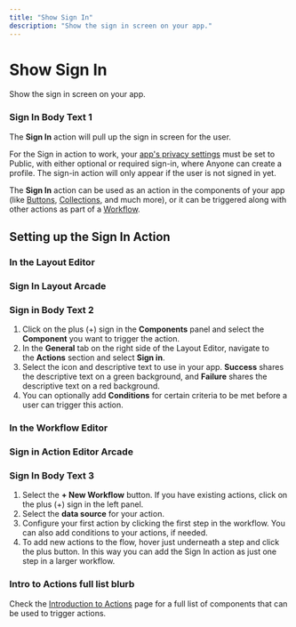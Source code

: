 ```yaml
---
title: "Show Sign In"
description: "Show the sign in screen on your app."
---
```


# Show Sign In

Show the sign in screen on your app.

### Sign In Body Text 1

The **Sign In** action will pull up the sign in screen for the user.

For the Sign in action to work, your [app's privacy settings](/getting-started/app-settings#access) must be set to Public, with either optional or required sign-in, where Anyone can create a profile. The sign-in action will only appear if the user is not signed in yet.

The **Sign In** action can be used as an action in the components of your app (like [Buttons](/essentials/components/button), [Collections](/essentials/components/collection), and much more), or it can be triggered along with other actions as part of a [Workflow](/getting-started/introduction-to-workflows).

## **Setting up the Sign In Action**

### In the Layout Editor



### Sign In Layout Arcade

### Sign in Body Text 2

1. Click on the plus (+) sign in the **Components** panel and select the **Component** you want to trigger the action.
2. In the **General** tab on the right side of the Layout Editor, navigate to the **Actions** section and select **Sign in**.
3. Select the icon and descriptive text to use in your app. **Success** shares the descriptive text on a green background, and **Failure** shares the descriptive text on a red background.
4. You can optionally add **Conditions** for certain criteria to be met before a user can trigger this action.

### In the Workflow Editor



### Sign in Action Editor Arcade

### Sign In Body Text 3

1. Select the **+ New Workflow** button. If you have existing actions, click on the plus (+) sign in the left panel.
2. Select the **data source** for your action.
3. Configure your first action by clicking the first step in the workflow. You can also add conditions to your actions, if needed.
4. To add new actions to the flow, hover just underneath a step and click the plus button. In this way you can add the Sign In action as just one step in a larger workflow.



### Intro to Actions full list blurb

Check the [Introduction to Actions](/automation/actions) page for a full list of components that can be used to trigger actions.


